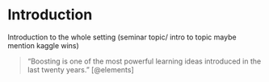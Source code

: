 # Introduction {#intro}

Introduction to the whole setting (seminar topic/ intro to topic maybe mention kaggle wins)

> "Boosting is one of the most powerful learning ideas introduced in the last
> twenty years." [@elements]
